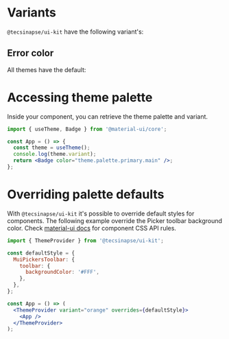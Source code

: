 
<Meta title="Introduction/Themes" />

# Variants

`@tecsinapse/ui-kit` have the following variant's:

<ColorPalette>
  <ColorItem
    title="variant='orange'"
    subtitle="primary/contrast/secondary/contrast"
    colors={[
      themeColors.orange.primary.main,
      themeColors.orange.primary.contrastText,
      themeColors.orange.secondary.main,
      themeColors.orange.secondary.contrastText,
    ]}
  />
  <ColorItem
    title="variant='greyLight'"
    subtitle="primary/contrast/secondary/contrast"
    colors={[
      themeColors.greyLight.primary.main,
      themeColors.greyLight.primary.contrastText,
      themeColors.greyLight.secondary.main,
      themeColors.greyLight.secondary.contrastText,
    ]}
  />
  <ColorItem
    title="variant='yellow'"
    subtitle="primary/contrast/secondary/contrast"
    colors={[
      themeColors.yellow.primary.main,
      themeColors.yellow.primary.contrastText,
      themeColors.yellow.secondary.main,
      themeColors.yellow.secondary.contrastText,
    ]}
  />
  <ColorItem
    title="variant='blueGrey'"
    subtitle="primary/light/contrast/secondary/contrast"
    colors={[
      themeColors.blueGrey.primary.main,
      themeColors.blueGrey.primary.light,
      themeColors.blueGrey.primary.contrastText,
      themeColors.blueGrey.secondary.main,
      themeColors.blueGrey.secondary.contrastText,
    ]}
  />
  <ColorItem
    title="variant='black'"
    subtitle="primary/light/contrast/secondary/contrast"
    colors={[
      themeColors.black.primary.main,
      themeColors.black.primary.light,
      themeColors.black.primary.contrastText,
      themeColors.black.secondary.main,
      themeColors.black.secondary.contrastText,
    ]}
  />
  <ColorItem
    title="variant='redLight'"
    subtitle="primary/light/contrast/secondary/contrast"
    colors={[
      themeColors.redLight.primary.main,
      themeColors.redLight.primary.light,
      themeColors.redLight.primary.contrastText,
      themeColors.redLight.secondary.main,
      themeColors.redLight.secondary.contrastText,
    ]}
  />
  <ColorItem
    title="variant='green'"
    subtitle="primary/light/contrast/secondary/contrast"
    colors={[
      themeColors.green.primary.main,
      themeColors.green.primary.light,
      themeColors.green.primary.contrastText,
      themeColors.green.secondary.main,
      themeColors.green.secondary.contrastText,
    ]}
  />
  <ColorItem
    title="variant='blackOrange'"
    subtitle="primary/light/contrast/secondary/contrast"
    colors={[
      themeColors.blackOrange.primary.main,
      themeColors.blackOrange.primary.light,
      themeColors.blackOrange.primary.contrastText,
      themeColors.blackOrange.secondary.main,
      themeColors.blackOrange.secondary.contrastText,
    ]}
  />
  <ColorItem
    title="variant='blueLight'"
    subtitle="primary/light/contrast/secondary/contrast"
    colors={[
      themeColors.blueLight.primary.main,
      themeColors.blueLight.primary.light,
      themeColors.blueLight.primary.contrastText,
      themeColors.blueLight.secondary.main,
      themeColors.blueLight.secondary.contrastText,
    ]}
  />
  <ColorItem
    title="variant='deepBlue'"
    subtitle="primary/light/contrast/secondary/contrast"
    colors={[
      themeColors.deepBlue.primary.main,
      themeColors.deepBlue.primary.light,
      themeColors.deepBlue.primary.contrastText,
      themeColors.deepBlue.secondary.main,
      themeColors.deepBlue.secondary.contrastText,
    ]}
  />
  <ColorItem
    title="variant='micBlue'"
    subtitle="primary/light/contrast/secondary/contrast"
    colors={[
      themeColors.micBlue.primary.main,
      themeColors.micBlue.primary.light,
      themeColors.micBlue.primary.contrastText,
      themeColors.micBlue.secondary.main,
      themeColors.micBlue.secondary.contrastText,
    ]}
  />
  <ColorItem
    title="variant='greyLight'"
    subtitle="primary/light/dark/contrast/secondary/contrast"
    colors={[
      themeColors.greyLight.primary.main,
      themeColors.greyLight.primary.light,
      themeColors.greyLight.primary.dark,
      themeColors.greyLight.primary.contrastText,
      themeColors.greyLight.secondary.main,
      themeColors.greyLight.secondary.contrastText,
    ]}
  />
</ColorPalette>

## Error color

All themes have the default:

<ColorPalette>
  <ColorItem
    title="Error"
    subtitle="main/contrast"
    colors={[
      themeColors.orange.error.main,
      themeColors.orange.error.contrastText,
    ]}
  />
</ColorPalette>

# Accessing theme palette

Inside your component, you can retrieve the theme palette and variant.

```jsx
import { useTheme, Badge } from '@material-ui/core';

const App = () => {
  const theme = useTheme();
  console.log(theme.variant);
  return <Badge color="theme.palette.primary.main" />;
};
```

# Overriding palette defaults

With `@tecsinapse/ui-kit` it's possible to override default styles for components. The following example override the Picker toolbar background color.
Check [material-ui docs](https://material-ui.com/) for component CSS API rules.

```jsx
import { ThemeProvider } from '@tecsinapse/ui-kit';

const defaultStyle = {
  MuiPickersToolbar: {
    toolbar: {
      backgroundColor: '#FFF',
    },
  },
};

const App = () => (
  <ThemeProvider variant="orange" overrides={defaultStyle}>
    <App />
  </ThemeProvider>
);
```
